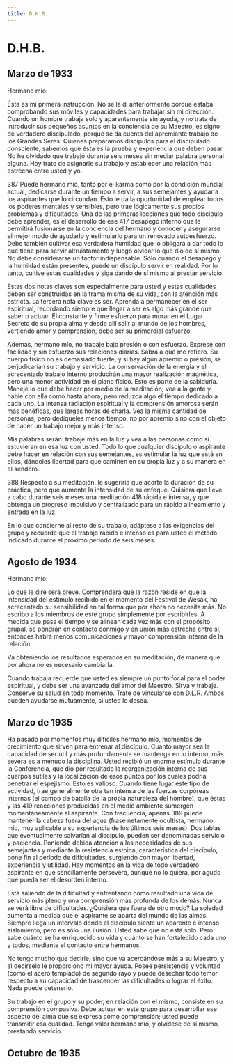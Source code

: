 ```yaml
---
title: D.H.B.
---
```


# D.H.B.

## Marzo de 1933

Hermano mío:

Ésta es mi primera instrucción. No se la di anteriormente porque estaba comprobando sus móviles y capacidades para trabajar sin mi dirección. Cuando un hombre trabaja solo y aparentemente sin ayuda, y no trata de introducir sus pequeños asuntos en la conciencia de su Maestro, es signo de verdadero discipulado, porque se da cuenta del apremiante trabajo de los Grandes Seres. Quienes preparamos discípulos para el discipulado consciente, sabemos que ésta es la prueba y experiencia que deben pasar. No he olvidado que trabajó durante seis meses sin mediar palabra personal alguna. Hoy trato de asignarle su trabajo y establecer una relación más estrecha entre usted y yo.

<p><Pin lang="es">387</Pin> Puede hermano mío, tanto por el karma como por la condición mundial actual, dedicarse durante un tiempo a servir, a sus semejantes y ayudar a los aspirantes que lo circundan. Esto le da la oportunidad de emplear todos los poderes mentales y sensibles, pero trae lógicamente sus propios problemas y dificultades. Una de las primeras lecciones que todo discípulo debe aprender, es el desarrollo de ese <Pin lang="en">417</Pin> desapego interno que le permitirá fusionarse en la conciencia del hermano y conocer y asegurarse el mejor modo de ayudarlo y estimularlo para un renovado autoesfuerzo. Debe también cultivar esa verdadera humildad que lo obligará a dar todo lo que tiene para servir altruistamente y luego olvidar lo que dio de sí mismo. No debe considerarse un factor indispensable. Sólo cuando el desapego y la humildad están presentes, puede un discípulo servir en realidad. Por lo tanto, cultive estas cualidades y siga dando de sí mismo al prestar servicio.</p>

Estas dos notas claves son especialmente para usted y estas cualidades deben ser construidas en la trama misma de su vida, con la atención más estricta. La tercera nota clave es ser. Aprenda a permanecer en el ser espiritual, recordando siempre que llegar a ser es algo más grande que saber o actuar. El constante y firme esfuerzo para morar en el Lugar Secreto de su propia alma y desde allí salir al mundo de los hombres, vertiendo amor y comprensión, debe ser su primordial esfuerzo.

Además, hermano mío, no trabaje bajo presión o con esfuerzo. Exprese con facilidad y sin esfuerzo sus relaciones diarias. Sabrá a qué me refiero. Su cuerpo físico no es demasiado fuerte, y si hay algún apremio o presión, se perjudicarían su trabajo y servicio. La conservación de la energía y el acrecentado trabajo interno producirán una mayor realización magnética, pero una menor actividad en el plano físico. Esto es parte de la sabiduría. Maneje lo que debe hacer por medio de la meditación; vea a la gente y hable con ella como hasta ahora, pero reduzca algo el tiempo dedicado a cada uno. La intensa radiación espiritual y la comprensión amorosa serán más benéficas, que largas horas de charla. Vea la misma cantidad de personas, pero dedíqueles menos tiempo, no por apremio sino con el objeto de hacer un trabajo mejor y más intenso.

Mis palabras serán: trabaje más en la luz y vea a las personas como si estuvieran en esa luz con usted. Todo lo que cualquier discípulo o aspirante debe hacer en relación con sus semejantes, es estimular la luz que está en ellos, dándoles libertad para que caminen en su propia luz y a su manera en el sendero.

<p><Pin lang="es">388</Pin> Respecto a su meditación, le sugeriría que acorte la duración de su práctica, pero que aumente la intensidad de su enfoque. Quisiera que lleve a cabo durante seis meses una meditación <Pin lang="en">418</Pin> rápida e intensa, y que obtenga un progreso impulsivo y centralizado para un rápido alineamiento y entrada en la luz.</p>

En lo que concierne al resto de su trabajo, adáptese a las exigencias del grupo y recuerde que el trabajo rápido e intenso es para usted el método indicado durante el próximo período de seis meses.

## Agosto de 1934

Hermano mío:

Lo que le diré será breve. Comprenderá que la razón reside en que la intensidad del estímulo recibido en el momento del Festival de Wesak, ha acrecentado su sensibilidad en tal forma que por ahora no necesita más. No escribo a los miembros de este grupo simplemente por escribirles. A medida que pasa el tiempo y se alinean cada vez más con el propósito grupal, se pondrán en contacto conmigo y en unión más estrecha entre sí, entonces habrá menos comunicaciones y mayor comprensión interna de la relación.

Va obteniendo los resultados esperados en su meditación, de manera que por ahora no es necesario cambiarla.

Cuando trabaja recuerde que usted es siempre un punto focal para el poder espiritual, y debe ser una avanzada del amor del Maestro. Sirva y trabaje. Conserve su salud en todo momento. Trate de vincularse con D.L.R. Ambos pueden ayudarse mutuamente, si usted lo desea.

## Marzo de 1935

Ha pasado por momentos muy difíciles hermano mío, momentos de crecimiento que sirven para entrenar al discípulo. Cuanto mayor sea la capacidad de ser útil y más profundamente se mantenga en lo interno, más severa es a menudo la disciplina. Usted recibió un enorme estímulo durante la Conferencia, que dio por resultado la reorganización interna de sus cuerpos sutiles y la localización de esos puntos por los cuales podría penetrar el espejismo. Esto es valioso. Cuando tiene lugar este tipo de actividad, trae generalmente otra tan intensa de las fuerzas corpóreas internas (el campo de batalla de la propia naturaleza del hombre), que éstas y las <Pin lang="en">419</Pin> reacciones producidas en el medio ambiente sumergen momentáneamente al aspirante. Con frecuencia, apenas <Pin lang="es">389</Pin> puede mantener la cabeza fuera del agua (frase netamente ocultista, hermano mío, muy aplicable a su experiencia de los últimos seis meses). Dos tablas que eventualmente salvarían al discípulo, pueden ser denominadas servicio y paciencia. Poniendo debida atención a las necesidades de sus semejantes y mediante la resistencia estoica, característica del discípulo, pone fin al período de dificultades, surgiendo con mayor libertad, experiencia y utilidad. Hay momentos en la vida de todo verdadero aspirante en que sencillamente persevera, aunque no lo quiera, por agudo que pueda ser el desorden interno.

Está saliendo de la dificultad y enfrentando como resultado una vida de servicio más pleno y una comprensión más profunda de los demás. Nunca se verá libre de dificultades. ¿Quisiera que fuera de otro modo? La soledad aumenta a medida que el aspirante se aparta del mundo de las almas. Siempre llega un intervalo donde el discípulo siente un aparente e intenso aislamiento, pero es sólo una ilusión. Usted sabe que no está solo. Pero sabe cuánto se ha enriquecido su vida y cuánto se han fortalecido cada uno y todos, mediante el contacto entre hermanos.

No tengo mucho que decirle, sino que va acercándose más a su Maestro, y al decírselo le proporciono mi mayor ayuda. Posee persistencia y voluntad (como el acero templado) de segundo rayo y puede desechar todo temor respecto a su capacidad de trascender las dificultades o lograr el éxito. Nada puede detenerlo.

Su trabajo en el grupo y su poder, en relación con el mismo, consiste en su comprensión compasiva. Debe actuar en este grupo para desarrollar ese aspecto del alma que se expresa como comprensión; usted puede transmitir esa cualidad. Tenga valor hermano mío, y olvídese de sí mismo, prestando servicio.

## Octubre de 1935
